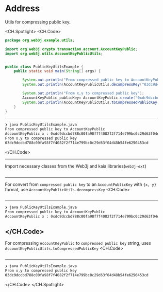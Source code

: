 # Address

Utils for compressing public key.

<CH.Spotlight>
<CH.Code>

```java PublicKeyUtilsExample.java
package org.web3j.example.utils;

import org.web3j.crypto.transaction.account.AccountKeyPublic;
import org.web3j.utils.AccountKeyPublicUtils;


public class PublicKeyUtilsExample {
    public static void main(String[] args) {

        System.out.println("From compressed public key to AccountKeyPublic");
        System.out.println(AccountKeyPublicUtils.decompressKey("03dc9dccbd788c00fa98f7f4082f2f714e799bc0c29d63f04d48b54fe6250453cd"));

        System.out.println("From x,y to compressed public key");
        AccountKeyPublic publicKey= AccountKeyPublic.create("0xdc9dccbd788c00fa98f7f4082f2f714e799bc0c29d63f04d48b54fe6250453cd","0xaf06ca34ae8714cf3dae06bacdb78c7c2d4054bd38961d40853cd5f15955da79");
        System.out.println(AccountKeyPublicUtils.toCompressedPublicKey(publicKey.getPublicKey()));
    }
}
```

---

```zsh output
❯ java PublicKeyUtilsExample.java
From compressed public key to AccountKeyPublic
AccountKeyPublic x : 0xdc9dccbd788c00fa98f7f4082f2f714e799bc0c29d63f04d48b54fe6250453cd / y : 0xaf06ca34ae8714cf3dae06bacdb78c7c2d4054bd38961d40853cd5f15955da79
From x,y to compressed public key
03dc9dccbd788c00fa98f7f4082f2f714e799bc0c29d63f04d48b54fe6250453cd
```

</CH.Code>

---

Import necessary classes from the Web3j and kaia libraries(`web3j-ext`)

```java PublicKeyUtilsExample.java focus=1:4

```
---
For convert from `compressed public key` to an `AccountPublicKey` with `{x, y}` format, use `AccountKeyPublicUtils.decompressKey`
<CH.Code>
```java PublicKeyUtilsExample.java focus=10:11

```
---
```zsh output
❯ java PublicKeyUtilsExample.java
From compressed public key to AccountKeyPublic
AccountKeyPublic x : 0xdc9dccbd788c00fa98f7f4082f2f714e799bc0c29d63f04d48b54fe6250453cd / y : 0xaf06ca34ae8714cf3dae06bacdb78c7c2d4054bd38961d40853cd5f15955da79
```

</CH.Code>
---
For compressing `AccountKeyPublic` to `compressed public key` string, uses `AccountKeyPublicUtils.toCompressedPublicKey`
<CH.Code>
```java PublicKeyUtilsExample.java focus=13:15

```
---
```zsh output
❯ java PublicKeyUtilsExample.java
From x,y to compressed public key
03dc9dccbd788c00fa98f7f4082f2f714e799bc0c29d63f04d48b54fe6250453cd
```

</CH.Code>
</CH.Spotlight>
